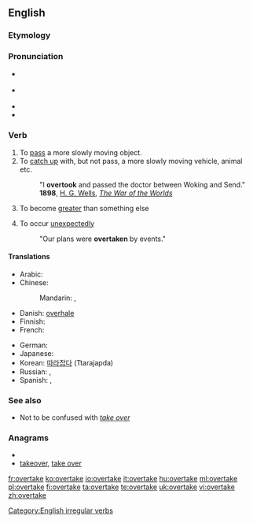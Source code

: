 ==English==

===Etymology===
{{prefix|over|take}}

===Pronunciation===
* {{a|UK}} {{IPA|/ˈəʊvə(ɹ).teɪk/}}
* {{a|US}} {{IPA|/'ovəɻteɪk/}}
* {{rhymes|eɪk}}
* {{audio|en-us-overtake.ogg|Audio (US)}}

===Verb===
{{en-verb|overtakes|overtaking|overtook|overtaken}}

# To [[pass]] a more slowly moving object.
# To [[catch up]] with, but not pass, a more slowly moving vehicle, animal etc.
#: "I '''overtook''' and passed the doctor between Woking and Send." '''1898''', [[w:H. G. Wells|H. G. Wells]], ''[[s:The War of the Worlds|The War of the Worlds]]''
# {{economics}} To become [[greater]] than something else
# To occur [[unexpectedly]]
#: "Our plans were '''overtaken''' by events."

====Translations====
{{trans-top|To pass a more slowly moving object}}
* Arabic: {{t|ar|سبق|tr=sabaqa}}
* Chinese:
*: Mandarin: {{t-|cmn|超|tr=chāo|sc=Hani}}, {{zh-tsp|賽過|赛过|sàiguò}}
* Danish: [[overhale]]
* Finnish: {{t+|fi|ohittaa}}
* French: {{t+|fr|dépasser}}
{{trans-mid}}
* German: {{t+|de|überholen}}
* Japanese: {{t|ja|追い越す|tr=oikosu}}
* Korean: [[따라잡다]] (Ttarajapda)
* Russian: {{t|ru|обгонять|tr=obgonját'}},  {{t|ru|обогнать|tr=obognát'}}
* Spanish: {{t-|es|rebasar}},  {{t-|es|sobrepasar}}
{{trans-bottom}}

===See also===
*Not to be confused with ''[[take over]]''

===Anagrams===
* {{alphagram|aeekortv}}
* [[takeover#English|takeover]], [[take over#English|take over]]

[[Category:English irregular verbs]]

[[fr:overtake]]
[[ko:overtake]]
[[io:overtake]]
[[it:overtake]]
[[hu:overtake]]
[[ml:overtake]]
[[pl:overtake]]
[[fi:overtake]]
[[ta:overtake]]
[[te:overtake]]
[[uk:overtake]]
[[vi:overtake]]
[[zh:overtake]]